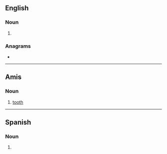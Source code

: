 ==English==

===Noun===
{{head|en|noun plural form}}

# {{plural of|wadi|lang=en}}

===Anagrams===
* {{anagrams|en|Waids}}

----

==Amis==

===Noun===
{{head|ami|noun}}

# {{lb|ami|anatomy}} [[tooth]]

----

==Spanish==

===Noun===
{{head|es|noun form}}

# {{plural of|wadi|lang=es}}